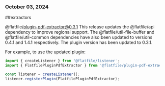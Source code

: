 ### October 03, 2024
##extractors

@flatfile/plugin-pdf-extractor@0.3.1
This release updates the @flatfile/api dependency to improve regional support. The @flatfile/util-file-buffer and @flatfile/util-common dependencies have also been updated to versions 0.4.1 and 1.4.1 respectively. The plugin version has been updated to 0.3.1.

For example, to use the updated plugin:

```javascript
import { createListener } from '@flatfile/listener';
import { FlatfilePluginPdfExtractor } from '@flatfile/plugin-pdf-extractor';

const listener = createListener();
listener.registerPlugin(FlatfilePluginPdfExtractor);
```